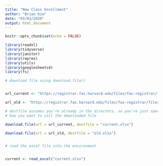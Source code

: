 ```yaml
---
title: "New Class Enrollment"
author: "Brian Kim"
date: "03/03/2020"
output: html_document
---
```



```r
knitr::opts_chunk$set(echo = FALSE)

library(readxl)
library(tidyverse)
library(janitor)
library(reprex)
library(utils)
library(googlesheets4)
library(fs)

```

```r

# download file using download.file()


url_current <- "https://registrar.fas.harvard.edu/files/fas-registrar/files/class_enrollment_summary_by_term_2.25.20_0.xlsx"

url_old <- "https://registrar.fas.harvard.edu/files/fas-registrar/files/class_enrollment_summary_by_term_3.22.19_0.xlsx"

# destfile assumes you're already in the directory, so you're just specifying
# how you want to call the downloaded file

download.file(url = url_current, destfile = "current.xlsx")

download.file(url = url_old, destfile = "old.xlsx")


# read the excel file into the environment


current <- read_excel("current.xlsx")


```


